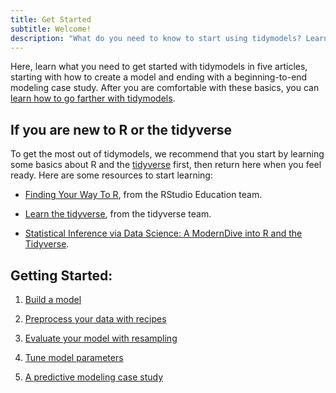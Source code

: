 ```yaml
---
title: Get Started
subtitle: Welcome!
description: "What do you need to know to start using tidymodels? Learn what you need in 5 articles."
---
```


Here, learn what you need to get started with tidymodels in five articles, starting with how to create a model and ending with a beginning-to-end modeling case study. After you are comfortable with these basics, you can [learn how to go farther with tidymodels](/learn/).

## If you are new to R or the tidyverse

To get the most out of tidymodels, we recommend that you start by learning some basics about R and the [tidyverse](https://www.tidyverse.org/) first, then return here when you feel ready. Here are some resources to start learning:

-   [Finding Your Way To R](https://education.rstudio.com/learn/), from the RStudio Education team.

-   [Learn the tidyverse](https://www.tidyverse.org/learn/), from the tidyverse team.

-   [Statistical Inference via Data Science: A ModernDive into R and the Tidyverse](/books/moderndive/).

## Getting Started:

1.  [Build a model](models/)

2.  [Preprocess your data with recipes](recipes/)

3.  [Evaluate your model with resampling](resampling/)

4.  [Tune model parameters](tuning/)

5.  [A predictive modeling case study](case-study/)
